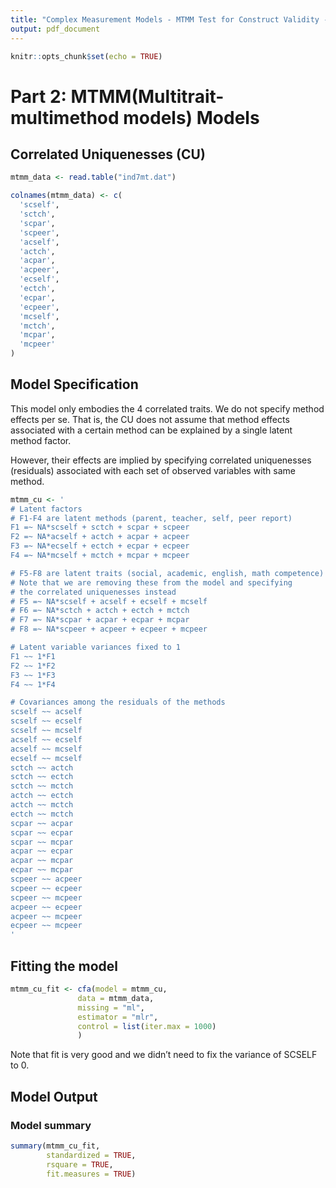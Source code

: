 ```yaml
---
title: "Complex Measurement Models - MTMM Test for Construct Validity - CU"
output: pdf_document
---
```


```r
knitr::opts_chunk$set(echo = TRUE)
```

# Part 2: MTMM(Multitrait-multimethod models) Models

## Correlated Uniquenesses (CU)

```r
mtmm_data <- read.table("ind7mt.dat")
```

```r
colnames(mtmm_data) <- c(
  'scself',
  'sctch',
  'scpar',
  'scpeer',
  'acself',
  'actch',
  'acpar',
  'acpeer',
  'ecself',
  'ectch',
  'ecpar',
  'ecpeer',
  'mcself',
  'mctch',
  'mcpar',
  'mcpeer'
)
```

## Model Specification

This model only embodies the 4 correlated traits. We do not specify method effects per se. That is, the CU does not assume that method effects associated with a certain method can be explained by a single latent method factor. 

However, their effects are implied by specifying correlated uniquenesses (residuals) associated with each set of observed variables with same method.

```r
mtmm_cu <- '
# Latent factors
# F1-F4 are latent methods (parent, teacher, self, peer report)
F1 =~ NA*scself + sctch + scpar + scpeer
F2 =~ NA*acself + actch + acpar + acpeer
F3 =~ NA*ecself + ectch + ecpar + ecpeer
F4 =~ NA*mcself + mctch + mcpar + mcpeer

# F5-F8 are latent traits (social, academic, english, math competence)
# Note that we are removing these from the model and specifying
# the correlated uniquenesses instead
# F5 =~ NA*scself + acself + ecself + mcself
# F6 =~ NA*sctch + actch + ectch + mctch 
# F7 =~ NA*scpar + acpar + ecpar + mcpar
# F8 =~ NA*scpeer + acpeer + ecpeer + mcpeer

# Latent variable variances fixed to 1
F1 ~~ 1*F1
F2 ~~ 1*F2
F3 ~~ 1*F3
F4 ~~ 1*F4

# Covariances among the residuals of the methods
scself ~~ acself
scself ~~ ecself 
scself ~~ mcself
acself ~~ ecself
acself ~~ mcself
ecself ~~ mcself
sctch ~~ actch 
sctch ~~ ectch 
sctch ~~ mctch
actch ~~ ectch
actch ~~ mctch
ectch ~~ mctch
scpar ~~ acpar 
scpar ~~ ecpar 
scpar ~~ mcpar
acpar ~~ ecpar 
acpar ~~ mcpar
ecpar ~~ mcpar
scpeer ~~ acpeer 
scpeer ~~ ecpeer 
scpeer ~~ mcpeer
acpeer ~~ ecpeer 
acpeer ~~ mcpeer
ecpeer ~~ mcpeer
'
```

## Fitting the model

```r

mtmm_cu_fit <- cfa(model = mtmm_cu,
               data = mtmm_data,
               missing = "ml",
               estimator = "mlr",
               control = list(iter.max = 1000)
               )

```

Note that fit is very good and we didn't need to fix the variance of SCSELF to 0. 

## Model Output 

### Model summary

```r
summary(mtmm_cu_fit, 
        standardized = TRUE, 
        rsquare = TRUE,
        fit.measures = TRUE)
```

